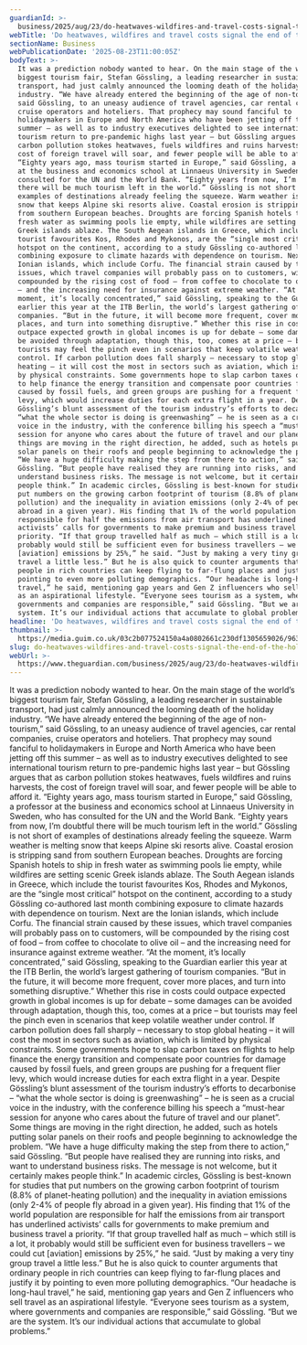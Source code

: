 ```yaml
---
guardianId: >-
  business/2025/aug/23/do-heatwaves-wildfires-and-travel-costs-signal-the-end-of-the-holiday-abroad
webTitle: 'Do heatwaves, wildfires and travel costs signal the end of the holiday abroad?'
sectionName: Business
webPublicationDate: '2025-08-23T11:00:05Z'
bodyText: >-
  It was a prediction nobody wanted to hear. On the main stage of the world’s
  biggest tourism fair, Stefan Gössling, a leading researcher in sustainable
  transport, had just calmly announced the looming death of the holiday
  industry. “We have already entered the beginning of the age of non-tourism,”
  said Gössling, to an uneasy audience of travel agencies, car rental companies,
  cruise operators and hoteliers. That prophecy may sound fanciful to
  holidaymakers in Europe and North America who have been jetting off this
  summer – as well as to industry executives delighted to see international
  tourism return to pre-pandemic highs last year – but Gössling argues that as
  carbon pollution stokes heatwaves, fuels wildfires and ruins harvests, the
  cost of foreign travel will soar, and fewer people will be able to afford it.
  “Eighty years ago, mass tourism started in Europe,” said Gössling, a professor
  at the business and economics school at Linnaeus University in Sweden, who has
  consulted for the UN and the World Bank. “Eighty years from now, I’m doubtful
  there will be much tourism left in the world.” Gössling is not short of
  examples of destinations already feeling the squeeze. Warm weather is melting
  snow that keeps Alpine ski resorts alive. Coastal erosion is stripping sand
  from southern European beaches. Droughts are forcing Spanish hotels to ship in
  fresh water as swimming pools lie empty, while wildfires are setting scenic
  Greek islands ablaze. The South Aegean islands in Greece, which include the
  tourist favourites Kos, Rhodes and Mykonos, are the “single most critical”
  hotspot on the continent, according to a study Gössling co-authored last month
  combining exposure to climate hazards with dependence on tourism. Next are the
  Ionian islands, which include Corfu. The financial strain caused by these
  issues, which travel companies will probably pass on to customers, will be
  compounded by the rising cost of food – from coffee to chocolate to olive oil
  – and the increasing need for insurance against extreme weather. “At the
  moment, it’s locally concentrated,” said Gössling, speaking to the Guardian
  earlier this year at the ITB Berlin, the world’s largest gathering of tourism
  companies. “But in the future, it will become more frequent, cover more
  places, and turn into something disruptive.” Whether this rise in costs could
  outpace expected growth in global incomes is up for debate – some damages can
  be avoided through adaptation, though this, too, comes at a price – but
  tourists may feel the pinch even in scenarios that keep volatile weather under
  control. If carbon pollution does fall sharply – necessary to stop global
  heating – it will cost the most in sectors such as aviation, which is limited
  by physical constraints. Some governments hope to slap carbon taxes on flights
  to help finance the energy transition and compensate poor countries for damage
  caused by fossil fuels, and green groups are pushing for a frequent flier
  levy, which would increase duties for each extra flight in a year. Despite
  Gössling’s blunt assessment of the tourism industry’s efforts to decarbonise –
  “what the whole sector is doing is greenwashing” – he is seen as a crucial
  voice in the industry, with the conference billing his speech a “must-hear
  session for anyone who cares about the future of travel and our planet”. Some
  things are moving in the right direction, he added, such as hotels putting
  solar panels on their roofs and people beginning to acknowledge the problem.
  “We have a huge difficulty making the step from there to action,” said
  Gössling. “But people have realised they are running into risks, and want to
  understand business risks. The message is not welcome, but it certainly makes
  people think.” In academic circles, Gössling is best-known for studies that
  put numbers on the growing carbon footprint of tourism (8.8% of planet-heating
  pollution) and the inequality in aviation emissions (only 2-4% of people fly
  abroad in a given year). His finding that 1% of the world population are
  responsible for half the emissions from air transport has underlined
  activists’ calls for governments to make premium and business travel a
  priority. “If that group travelled half as much – which still is a lot, it
  probably would still be sufficient even for business travellers – we could cut
  [aviation] emissions by 25%,” he said. “Just by making a very tiny group
  travel a little less.” But he is also quick to counter arguments that ordinary
  people in rich countries can keep flying to far-flung places and justify it by
  pointing to even more polluting demographics. “Our headache is long-haul
  travel,” he said, mentioning gap years and Gen Z influencers who sell travel
  as an aspirational lifestyle. “Everyone sees tourism as a system, where
  governments and companies are responsible,” said Gössling. “But we are the
  system. It’s our individual actions that accumulate to global problems.”
headline: 'Do heatwaves, wildfires and travel costs signal the end of the holiday abroad?'
thumbnail: >-
  https://media.guim.co.uk/03c2b077524150a4a0802661c230df1305659026/963_0_9628_7702/500.jpg
slug: do-heatwaves-wildfires-and-travel-costs-signal-the-end-of-the-holiday-abroad
webUrl: >-
  https://www.theguardian.com/business/2025/aug/23/do-heatwaves-wildfires-and-travel-costs-signal-the-end-of-the-holiday-abroad
---
```

It was a prediction nobody wanted to hear. On the main stage of the world’s biggest tourism fair, Stefan Gössling, a leading researcher in sustainable transport, had just calmly announced the looming death of the holiday industry. “We have already entered the beginning of the age of non-tourism,” said Gössling, to an uneasy audience of travel agencies, car rental companies, cruise operators and hoteliers. That prophecy may sound fanciful to holidaymakers in Europe and North America who have been jetting off this summer – as well as to industry executives delighted to see international tourism return to pre-pandemic highs last year – but Gössling argues that as carbon pollution stokes heatwaves, fuels wildfires and ruins harvests, the cost of foreign travel will soar, and fewer people will be able to afford it. “Eighty years ago, mass tourism started in Europe,” said Gössling, a professor at the business and economics school at Linnaeus University in Sweden, who has consulted for the UN and the World Bank. “Eighty years from now, I’m doubtful there will be much tourism left in the world.” Gössling is not short of examples of destinations already feeling the squeeze. Warm weather is melting snow that keeps Alpine ski resorts alive. Coastal erosion is stripping sand from southern European beaches. Droughts are forcing Spanish hotels to ship in fresh water as swimming pools lie empty, while wildfires are setting scenic Greek islands ablaze. The South Aegean islands in Greece, which include the tourist favourites Kos, Rhodes and Mykonos, are the “single most critical” hotspot on the continent, according to a study Gössling co-authored last month combining exposure to climate hazards with dependence on tourism. Next are the Ionian islands, which include Corfu. The financial strain caused by these issues, which travel companies will probably pass on to customers, will be compounded by the rising cost of food – from coffee to chocolate to olive oil – and the increasing need for insurance against extreme weather. “At the moment, it’s locally concentrated,” said Gössling, speaking to the Guardian earlier this year at the ITB Berlin, the world’s largest gathering of tourism companies. “But in the future, it will become more frequent, cover more places, and turn into something disruptive.” Whether this rise in costs could outpace expected growth in global incomes is up for debate – some damages can be avoided through adaptation, though this, too, comes at a price – but tourists may feel the pinch even in scenarios that keep volatile weather under control. If carbon pollution does fall sharply – necessary to stop global heating – it will cost the most in sectors such as aviation, which is limited by physical constraints. Some governments hope to slap carbon taxes on flights to help finance the energy transition and compensate poor countries for damage caused by fossil fuels, and green groups are pushing for a frequent flier levy, which would increase duties for each extra flight in a year. Despite Gössling’s blunt assessment of the tourism industry’s efforts to decarbonise – “what the whole sector is doing is greenwashing” – he is seen as a crucial voice in the industry, with the conference billing his speech a “must-hear session for anyone who cares about the future of travel and our planet”. Some things are moving in the right direction, he added, such as hotels putting solar panels on their roofs and people beginning to acknowledge the problem. “We have a huge difficulty making the step from there to action,” said Gössling. “But people have realised they are running into risks, and want to understand business risks. The message is not welcome, but it certainly makes people think.” In academic circles, Gössling is best-known for studies that put numbers on the growing carbon footprint of tourism (8.8% of planet-heating pollution) and the inequality in aviation emissions (only 2-4% of people fly abroad in a given year). His finding that 1% of the world population are responsible for half the emissions from air transport has underlined activists’ calls for governments to make premium and business travel a priority. “If that group travelled half as much – which still is a lot, it probably would still be sufficient even for business travellers – we could cut [aviation] emissions by 25%,” he said. “Just by making a very tiny group travel a little less.” But he is also quick to counter arguments that ordinary people in rich countries can keep flying to far-flung places and justify it by pointing to even more polluting demographics. “Our headache is long-haul travel,” he said, mentioning gap years and Gen Z influencers who sell travel as an aspirational lifestyle. “Everyone sees tourism as a system, where governments and companies are responsible,” said Gössling. “But we are the system. It’s our individual actions that accumulate to global problems.”
